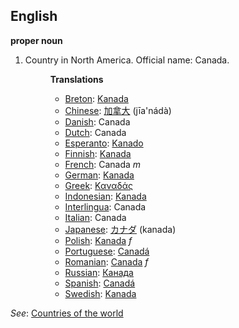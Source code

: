 ==English==

'''proper noun'''

# Country in North America. Official name: Canada.
#:'''Translations'''
#:*[[Breton]]: [[Kanada]]
#:*[[Chinese]]: [[加拿大]] (jīa'nádà)
#:*[[Danish]]: Canada
#:*[[Dutch]]: Canada
#:*[[Esperanto]]: [[Kanado]]
#:*[[Finnish]]: [[Kanada]]
#:*[[French]]: Canada ''m''
#:*[[German]]: [[Kanada]]
#:*[[Greek]]: [[Καναδάς]]
#:*[[Indonesian]]: [[Kanada]]
#:*[[Interlingua]]: Canada
#:*[[Italian]]: Canada
#:*[[Japanese]]: [[カナダ]] (kanada)
#:*[[Polish]]: [[Kanada]]  ''f''
#:*[[Portuguese]]: [[Canadá]]
#:*[[Romanian]]: [[Canada]] ''f''
#:*[[Russian]]: [[Канада]]
#:*[[Spanish]]: [[Canadá]]
#:*[[Swedish]]: [[Kanada]]

''See'': [[Countries of the world]]